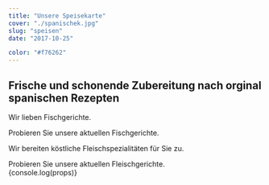```yaml
---
title: "Unsere Speisekarte"
cover: "./spanischek.jpg"
slug: "speisen"
date: "2017-10-25"

color: "#f76262"
---
```



## Frische und schonende Zubereitung nach orginal spanischen Rezepten



Wir lieben Fischgerichte.

<Link to="fisch">Probieren Sie unsere aktuellen Fischgerichte.</Link>


Wir bereiten köstliche Fleischspezialitäten für Sie zu.



<Link to="fleisch">Probieren Sie unsere aktuellen Fleischgerichte.</Link>


<div style={{color:"blue",width:'400px'}}>{console.log(props)}</div>
